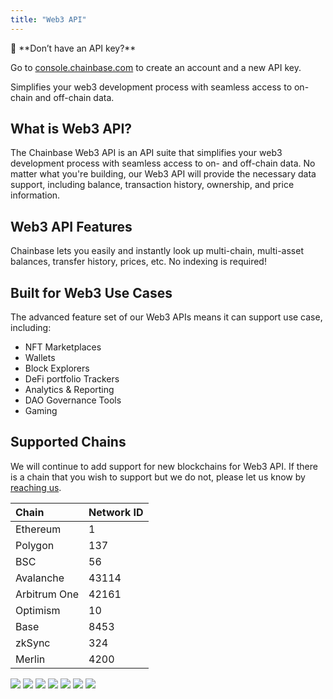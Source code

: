 ```yaml
---
title: "Web3 API"
---
```


<Note>
📘 **Don’t have an API key?**

Go to [console.chainbase.com](https://console.chainbase.com/) to create an account and a new API key.
</Note>


Simplifies your web3 development process with seamless access to on-chain and off-chain data.

## What is Web3 API?

The Chainbase Web3 API is an API suite that simplifies your web3 development process with seamless access to on- and off-chain data. No matter what you're building, our Web3 API will provide the necessary data support, including balance, transaction history, ownership, and price information.

## Web3 API Features

Chainbase lets you easily and instantly look up multi-chain, multi-asset balances, transfer history, prices, etc. No indexing is required!

<CardGroup cols={3}>
    <Card title="Basic API" href="/api-reference/web3-api/basic/block/get-block-by-number" />
    <Card title="NFT API" href="/api-reference/web3-api/nft/nft-metadata/get-nft-metadata" />
    <Card title="Token API" href="/api-reference/web3-api/token/market-data/get-token-price-history" />
    <Card title="Balance API" href="/api-reference/web3-api/balance/nft-balances/get-nfts-owned-by-address" />
    <Card title="Domain API" href="/api-reference/web3-api/domain/ens-domain-endpoints/get-ens-domains" />
</CardGroup>


## Built for Web3 Use Cases

The advanced feature set of our Web3 APIs means it can support use case, including:

- NFT Marketplaces
- Wallets
- Block Explorers
- DeFi portfolio Trackers
- Analytics & Reporting
- DAO Governance Tools
- Gaming

## Supported Chains

We will continue to add support for new blockchains for Web3 API. If there is a chain that you wish to support but we do not, please let us know by [reaching us](http://chainbase.com/help).

| Chain        | Network ID |
| :----------- | :--------- |
| Ethereum     | 1          |
| Polygon      | 137        |
| BSC          | 56         |
| Avalanche    | 43114      |
| Arbitrum One | 42161      |
| Optimism     | 10         |
| Base         | 8453       |
| zkSync       | 324        |
| Merlin       | 4200       |

<CardGroup cols={4}>
    <Frame caption="Ethereum">
        <img src="https://chainbase.com/assets/rpcService/multiChain/Ethereum.png" />
    </Frame>
    <Frame caption="Polygon">
        <img src="https://chainbase.com/assets/rpcService/multiChain/Polygon.png" />
    </Frame>
    <Frame caption="BNB Chain">
        <img src="https://chainbase.com/assets/rpcService/multiChain/BSC.png" />
    </Frame>
    <Frame caption="Fantom">
        <img src="https://chainbase.com/assets/rpcService/multiChain/Fantom.png" />
    </Frame>
    <Frame caption="Avalanche">
        <img src="https://chainbase.com/assets/rpcService/multiChain/Avalanche.png" />
    </Frame>
    <Frame caption="Arbitrum">
        <img src="https://chainbase.com/assets/rpcService/multiChain/Arbitrum.png" />
    </Frame>
    <Frame caption="Optimism">
        <img src="https://chainbase.com/assets/rpcService/multiChain/Optimism.png" />
    </Frame>
</CardGroup>
